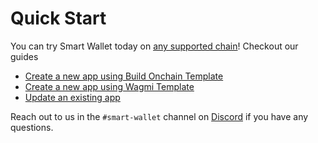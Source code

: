 # Quick Start

You can try Smart Wallet today on [any supported chain](/FAQ#what-networks-are-supported)! Checkout our guides

* [Create a new app using Build Onchain Template](/guides/create-app/using-boat)
* [Create a new app using Wagmi Template](/guides/create-app/using-wagmi)
* [Update an existing app](/guides/update-existing-app)

Reach out to us in the `#smart-wallet` channel on [Discord](https://discord.com/invite/cdp/) if you have any questions.
